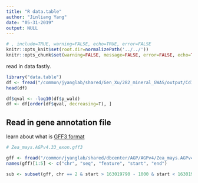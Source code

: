 ```yaml
---
title: "R data.table"
author: "Jinliang Yang"
date: "05-31-2019"
output: NULL
---
```



```r
# , include=TRUE, warning=FALSE, echo=TRUE, error=FALSE
knitr::opts_knit$set(root.dir=normalizePath('../../'))
knitr::opts_chunk$set(warning=FALSE, message=FALSE, error=FALSE, echo=TRUE)
```


read in data fastly.

```r
library("data.table")
df <- fread("/common/jyanglab/shared/Gen_Xu/282_mineral_GWAS/output/Cd111.assoc.txt", data.table=FALSE)
head(df)

df$qval <- -log10(df$p_wald)
df <- df[order(df$qval, decreasing=T), ]
```


## Read in gene annotation file

learn about what is [GFF3 format](https://uswest.ensembl.org/info/website/upload/gff3.html)

```r
# Zea_mays.AGPv4.33_exon.gff3

gff <- fread("/common/jyanglab/shared/dbcenter/AGP/AGPv4/Zea_mays.AGPv4.33_exon.gff3", data.table=FALSE, autostart=101)
names(gff)[1:5] <- c("chr", "seq", "feature", "start", "end")

sub <- subset(gff, chr == 2 & start > 163019790 - 1000 & start < 163019790 + 1000)
```

